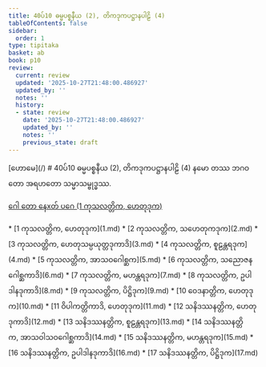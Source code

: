 ```yaml
---
title: 40ပ်10 ဓမ္မပစ္စနီယ (2), တိကဒုကပဋ္ဌာနပါဠိ (4)
tableOfContents: false
sidebar:
  order: 1
type: tipitaka
basket: ab
book: p10
review:
  current: review
  updated: '2025-10-27T21:48:00.486927'
  updated_by: ''
  notes: ''
  history:
  - state: review
    date: '2025-10-27T21:48:00.486927'
    updated_by: ''
    notes: ''
    previous_state: draft
---
```



<ReviewStatus review={frontmatter.review} showDetails={true} />

<HypothesisAnnotation frontmatter={frontmatter} />

<Paragraph type="center" book="p10">
[ဟောမေ](/)
</Paragraph>

<Paragraph type="center" book="p10">
# 40ပ်10 ဓမ္မပစ္စနီယ (2), တိကဒုကပဋ္ဌာနပါဠိ (4)
</Paragraph>

<Paragraph number="1" book="p10">
နမော တဿ ဘဂဝတော အရဟတော သမ္မာသမ္ဗုဒ္ဓဿ.

[ဂေါ တော နေxတ် ပဂေ (1 ကုသလတ္တိက, ဟေတုဒုက)](1.md)



</Paragraph>

<TableOfContents book="p10" section="40">
* [1 ကုသလတ္တိက, ဟေတုဒုက](1.md)
* [2 ကုသလတ္တိက, သဟေတုကဒုက](2.md)
* [3 ကုသလတ္တိက, ဟေတုသမ္ပယုတ္တဒုကာဒိ](3.md)
* [4 ကုသလတ္တိက, စူဠန္တရဒုက](4.md)
* [5 ကုသလတ္တိက, အာသဝဂေါစ္ဆက](5.md)
* [6 ကုသလတ္တိက, သညောဇနဂေါစ္ဆကာဒိ](6.md)
* [7 ကုသလတ္တိက, မဟန္တရဒုက](7.md)
* [8 ကုသလတ္တိက, ဥပါဒါနဒုကာဒိ](8.md)
* [9 ကုသလတ္တိက, ပိဋ္ဌိဒုက](9.md)
* [10 ဝေဒနာတ္တိက, ဟေတုဒုက](10.md)
* [11 ဝိပါကတ္တိကာဒိ, ဟေတုဒုက](11.md)
* [12 သနိဒဿနတ္တိက, ဟေတုဒုကာဒိ](12.md)
* [13 သနိဒဿနတ္တိက, စူဠန္တရဒုက](13.md)
* [14 သနိဒဿနတ္တိက, အာသဝါသဝဂေါစ္ဆကာဒိ](14.md)
* [15 သနိဒဿနတ္တိက, မဟန္တရဒုက](15.md)
* [16 သနိဒဿနတ္တိက, ဥပါဒါနဒုကာဒိ](16.md)
* [17 သနိဒဿနတ္တိက, ပိဋ္ဌိဒုက](17.md)
</TableOfContents>